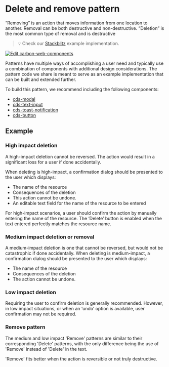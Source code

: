 


<Meta of={deleteStories} />

# Delete and remove pattern

“Removing” is an action that moves information from one location to another. Removal can be both destructive and non-destructive. “Deletion” is the most common type of removal and is destructive

> 💡 Check our
> [Stackblitz](https://stackblitz.com/github/szinta/ibm-products/tree/deletePattern/packages/ibm-products-web-components/examples/delete-pattern)
> example implementation.

[![Edit carbon-web-components](https://developer.stackblitz.com/img/open_in_stackblitz.svg)](https://stackblitz.com/github/szinta/ibm-products/tree/deletePattern/packages/ibm-products-web-components/examples/delete-pattern)

Patterns have multiple ways of accomplishing a user need and typically use a combination of components with additional design considerations. The pattern code we share is meant to serve as an example implementation that can be built and extended further.

To build this pattern, we recommend including the following components:
- [cds-modal](https://web-components.carbondesignsystem.com/?path=/docs/components-modal)
- [cds-text-input](https://web-components.carbondesignsystem.com/?path=/docs/components-text-input--overview)
- [cds-toast-notification](https://web-components.carbondesignsystem.com/?path=/docs/components-notifications-toast--overview)
- [cds-button](https://web-components.carbondesignsystem.com/?path=/docs/components-button--overview)

## Example

### High impact deletion

A high-impact deletion cannot be reversed. The action would result in a significant loss for a user if done accidentally.

When deleting is high-impact, a confirmation dialog should be presented to the user which displays:

- The name of the resource
- Consequences of the deletion
- This action cannot be undone.
- An editable text field for the name of the resource to be entered

For high-impact scenarios, a user should confirm the action by manually entering the name of the resource. The ‘Delete’ button is enabled when the text entered perfectly matches the resource name.

<Canvas layout="fullscreen" >
  <Story of={deleteStories.highImpactDeletion} />
</Canvas>

### Medium impact deletion or removal

A medium-impact deletion is one that cannot be reversed, but would not be catastrophic if done accidentally. When deleting is medium-impact, a confirmation dialog should be presented to the user which displays:

- The name of the resource
- Consequences of the deletion
- The action cannot be undone.
 
<Canvas layout="fullscreen" >
  <Story of={deleteStories.mediumImpactDeletion} />
</Canvas>

### Low impact deletion

Requiring the user to confirm deletion is generally recommended. However, in low impact situations, or when an ‘undo’ option is available, user confirmation may not be required.

<Canvas layout="fullscreen" >
  <Story of={deleteStories.lowImpactDeletion} />
</Canvas>

### Remove pattern

The medium and low impact 'Remove' patterns are similar to their corresponding 'Delete' patterns, with the only difference being the use of 'Remove' instead of 'Delete' in the text.

'Remove' fits better when the action is reversible or not truly destructive. 
